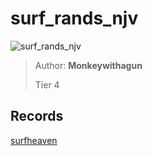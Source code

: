 
# surf_rands_njv

![surf_rands_njv](https://raw.githubusercontent.com/Sayt123/SurfMapPics/Maps-and-bonuses/csgo/surf_rands_njv.jpg)

> Author: **Monkeywithagun**
>
> Tier 4

## Records

[surfheaven](https://surfheaven.eu/map/surf_rands_njv)
